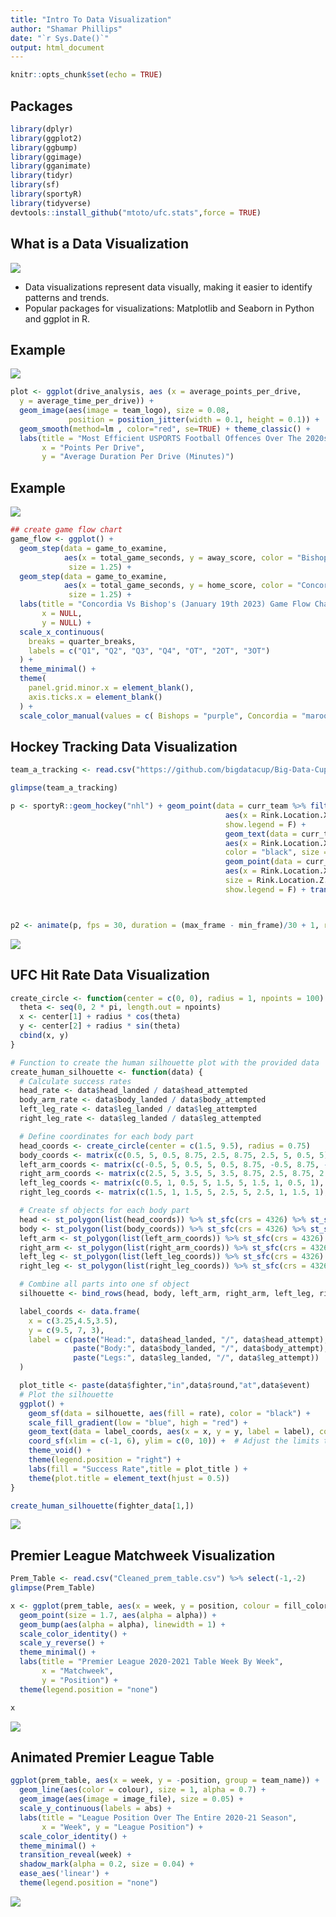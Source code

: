 ```yaml
---
title: "Intro To Data Visualization"
author: "Shamar Phillips"
date: "`r Sys.Date()`"
output: html_document
---
```


```r
knitr::opts_chunk$set(echo = TRUE)
```

## Packages

```r
library(dplyr)
library(ggplot2)
library(ggbump)
library(ggimage)
library(gganimate)
library(tidyr)
library(sf)
library(sportyR)
library(tidyverse)
devtools::install_github("mtoto/ufc.stats",force = TRUE)
```


## What is a Data Visualization

![](viz.png) 

- Data visualizations represent data visually, making it easier to identify patterns and trends.
- Popular packages for visualizations: Matplotlib and Seaborn in Python and ggplot in R.

## Example

![](usportsfootball.png)

```r
plot <- ggplot(drive_analysis, aes (x = average_points_per_drive,
  y = average_time_per_drive)) +
  geom_image(aes(image = team_logo), size = 0.08,
             position = position_jitter(width = 0.1, height = 0.1)) + 
  geom_smooth(method=lm , color="red", se=TRUE) + theme_classic() +
  labs(title = "Most Efficient USPORTS Football Offences Over The 2020s", 
       x = "Points Per Drive",
       y = "Average Duration Per Drive (Minutes)")
```


## Example

![](usportsbball.png)
```r
## create game flow chart
game_flow <- ggplot() +
  geom_step(data = game_to_examine,
            aes(x = total_game_seconds, y = away_score, color = "Bishops"), 
             size = 1.25) +
  geom_step(data = game_to_examine,
            aes(x = total_game_seconds, y = home_score, color = "Concordia"),
             size = 1.25) +
  labs(title = "Concordia Vs Bishop's (January 19th 2023) Game Flow Chart",
       x = NULL,
       y = NULL) +
  scale_x_continuous(
    breaks = quarter_breaks,
    labels = c("Q1", "Q2", "Q3", "Q4", "OT", "2OT", "3OT")
  ) +
  theme_minimal() +
  theme(
    panel.grid.minor.x = element_blank(),   
    axis.ticks.x = element_blank()         
  ) +
  scale_color_manual(values = c( Bishops = "purple", Concordia = "maroon"))


```



## Hockey Tracking Data Visualization

```r
team_a_tracking <- read.csv("https://github.com/bigdatacup/Big-Data-Cup-2025/releases/download/Data/2024-10-25.Team.H.@.Team.G.-.Tracking.csv")

glimpse(team_a_tracking)
```


```r
p <- sportyR::geom_hockey("nhl") + geom_point(data = curr_team %>% filter(Player.or.Puck == "Player"),
                                                aes(x = Rink.Location.X..Feet., y = Rink.Location.Y..Feet.,fill = Team),shape = 21, size = 6,
                                                show.legend = F) +
                                                geom_text(data = curr_team %>% filter(Player.or.Puck == "Player"),
                                                aes(x = Rink.Location.X..Feet., y = Rink.Location.Y..Feet., label = Player.Id),
                                                color = "black", size = 2,show.legend = F) +
                                                geom_point(data = curr_team %>%  filter(Player.or.Puck == "Puck"),
                                                aes(x = Rink.Location.X..Feet., y = Rink.Location.Y..Feet.,
                                                size = Rink.Location.Z..Feet.),fill = "black",shape = 21,size = 3,
                                                show.legend = F) + transition_time(id)



p2 <- animate(p, fps = 30, duration = (max_frame - min_frame)/30 + 1, renderer = gifski_renderer())
```


![](bdc.gif)

## UFC Hit Rate Data Visualization



```r
create_circle <- function(center = c(0, 0), radius = 1, npoints = 100) {
  theta <- seq(0, 2 * pi, length.out = npoints)
  x <- center[1] + radius * cos(theta)
  y <- center[2] + radius * sin(theta)
  cbind(x, y)
}

# Function to create the human silhouette plot with the provided data
create_human_silhouette <- function(data) {
  # Calculate success rates
  head_rate <- data$head_landed / data$head_attempted
  body_arm_rate <- data$body_landed / data$body_attempted
  left_leg_rate <- data$leg_landed / data$leg_attempted
  right_leg_rate <- data$leg_landed / data$leg_attempted

  # Define coordinates for each body part
  head_coords <- create_circle(center = c(1.5, 9.5), radius = 0.75)
  body_coords <- matrix(c(0.5, 5, 0.5, 8.75, 2.5, 8.75, 2.5, 5, 0.5, 5), ncol = 2, byrow = TRUE)
  left_arm_coords <- matrix(c(-0.5, 5, 0.5, 5, 0.5, 8.75, -0.5, 8.75, -0.5, 5), ncol = 2, byrow = TRUE)
  right_arm_coords <- matrix(c(2.5, 5, 3.5, 5, 3.5, 8.75, 2.5, 8.75, 2.5, 5), ncol = 2, byrow = TRUE)
  left_leg_coords <- matrix(c(0.5, 1, 0.5, 5, 1.5, 5, 1.5, 1, 0.5, 1), ncol = 2, byrow = TRUE)
  right_leg_coords <- matrix(c(1.5, 1, 1.5, 5, 2.5, 5, 2.5, 1, 1.5, 1), ncol = 2, byrow = TRUE)

  # Create sf objects for each body part
  head <- st_polygon(list(head_coords)) %>% st_sfc(crs = 4326) %>% st_sf(part = "head", rate = head_rate)
  body <- st_polygon(list(body_coords)) %>% st_sfc(crs = 4326) %>% st_sf(part = "body", rate = body_arm_rate)
  left_arm <- st_polygon(list(left_arm_coords)) %>% st_sfc(crs = 4326) %>% st_sf(part = "left_arm", rate = body_arm_rate)
  right_arm <- st_polygon(list(right_arm_coords)) %>% st_sfc(crs = 4326) %>% st_sf(part = "right_arm", rate = body_arm_rate)
  left_leg <- st_polygon(list(left_leg_coords)) %>% st_sfc(crs = 4326) %>% st_sf(part = "left_leg", rate = left_leg_rate)
  right_leg <- st_polygon(list(right_leg_coords)) %>% st_sfc(crs = 4326) %>% st_sf(part = "right_leg", rate = right_leg_rate)

  # Combine all parts into one sf object
  silhouette <- bind_rows(head, body, left_arm, right_arm, left_leg, right_leg)

  label_coords <- data.frame(
    x = c(3.25,4.5,3.5),
    y = c(9.5, 7, 3),
    label = c(paste("Head:", data$head_landed, "/", data$head_attempt),
              paste("Body:", data$body_landed, "/", data$body_attempt),
              paste("Legs:", data$leg_landed, "/", data$leg_attempt))
  )

  plot_title <- paste(data$fighter,"in",data$round,"at",data$event)
  # Plot the silhouette
  ggplot() +
    geom_sf(data = silhouette, aes(fill = rate), color = "black") +
    scale_fill_gradient(low = "blue", high = "red") +
    geom_text(data = label_coords, aes(x = x, y = y, label = label), color = "black", size = 4) +
    coord_sf(xlim = c(-1, 6), ylim = c(0, 10)) +  # Adjust the limits to make the plot wider
    theme_void() +
    theme(legend.position = "right") +
    labs(fill = "Success Rate",title = plot_title ) +
    theme(plot.title = element_text(hjust = 0.5))
}

create_human_silhouette(fighter_data[1,])

```

![](mma.png)

## Premier League Matchweek Visualization

```r
Prem_Table <- read.csv("Cleaned_prem_table.csv") %>% select(-1,-2)
glimpse(Prem_Table)
```


```r
x <- ggplot(prem_table, aes(x = week, y = position, colour = fill_color ,group = team_name)) +
  geom_point(size = 1.7, aes(alpha = alpha)) +
  geom_bump(aes(alpha = alpha), linewidth = 1) +
  scale_color_identity() +
  scale_y_reverse() +  
  theme_minimal() +
  labs(title = "Premier League 2020-2021 Table Week By Week",
       x = "Matchweek",
       y = "Position") +
  theme(legend.position = "none")

x

```

![](prem_bump.png)

## Animated Premier League Table 

```r

ggplot(prem_table, aes(x = week, y = -position, group = team_name)) +
  geom_line(aes(color = colour), size = 1, alpha = 0.7) +  
  geom_image(aes(image = image_file), size = 0.05) + 
  scale_y_continuous(labels = abs) + 
  labs(title = "League Position Over The Entire 2020-21 Season",
       x = "Week", y = "League Position") +
  scale_color_identity() +
  theme_minimal() +
  transition_reveal(week) +
  shadow_mark(alpha = 0.2, size = 0.04) +
  ease_aes('linear') +
  theme(legend.position = "none")

```


![](league_rankings.gif)
